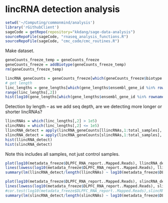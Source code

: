 lincRNA detection analysis
========================================================

```r
setwd('~/Computing/commonmind/analysis')
library('rGithubClient')
sageCode = getRepo(repository="kkdang/sage-data-analysis")
sourceRepoFile(sageCode, "rnaseq_analysis_functions.R")
sourceRepoFile(sageCode, "cmc_code/cmc_routines.R")
```


Make dataset.
```r
geneCounts_freeze_temp = geneCounts_freeze
geneCounts_freeze = addBiotype(geneCounts_freeze_temp)
rm(geneCounts_freeze_temp)

lincRNA_geneCounts = geneCounts_freeze[which(geneCounts_freeze$biotype == "lincRNA"),]
# get length
linc_lengths = gene_lengths[which(gene_lengths$ensembl_gene_id %in% rownames(lincRNA_geneCounts)),c(1,4)]
range(linc_lengths[,2])
hist(log10(gene_lengths[which(gene_lengths$ensembl_gene_id %in% rownames(lincRNA_geneCounts)),4]), main = "lincRNA gene lengths", xlab = "log10(gene end - gene start)", breaks = 20)
```


Detection by length -- as we add seq depth, are we detecting more longer or shorter lincRNAs?
```r
llincRNAs = which(linc_lengths[,2] > 1e5)
slincRNAs = which(linc_lengths[,2] <= 1e5)
llincRNA_detect = apply(lincRNA_geneCounts[llincRNAs,1:total_samples], MARGIN=2, FUN=countDetected)
slincRNA_detect = apply(lincRNA_geneCounts[slincRNAs,1:total_samples], MARGIN=2, FUN=countDetected)
hist(llincRNA_detect)
hist(slincRNA_detect)
```

Note this includes all samples, not just control samples.

```r
plot(log10(metadata_freeze$DLPFC_RNA_report..Mapped.Reads), llincRNA_detect[1:total_samples]/length(llincRNAs), main = paste("detection of long lincRNAs", "\nn=", length(llincRNAs), sep = ""), xlab = "log10(mapped reads)", ylab = "fraction detected out of total for this dataset", ylim = range(0,1))
lines(lowess(log10(metadata_freeze$DLPFC_RNA_report..Mapped.Reads), llincRNA_detect/length(llincRNAs)), col = "blue", lwd = 2)    
summary(lm(llincRNA_detect/length(llincRNAs) ~ log10(metadata_freeze$DLPFC_RNA_report..Mapped.Reads)))

plot(log10(metadata_freeze$DLPFC_RNA_report..Mapped.Reads), slincRNA_detect/length(slincRNAs), main = paste("detection of short-med lincRNAs", "\nn=", length(slincRNAs), sep = ""), xlab = "log10(mapped reads)", ylab = "fraction detected out of total for this dataset", ylim = range(0,1))
lines(lowess(log10(metadata_freeze$DLPFC_RNA_report..Mapped.Reads), slincRNA_detect/length(slincRNAs)), col = "blue", lwd = 2)    
#cor.test(log10(metadata_freeze$DLPFC_RNA_report..Mapped.Reads),slincRNA_detect/length(slincRNAs))
summary(lm(slincRNA_detect/length(slincRNAs) ~ log10(metadata_freeze$DLPFC_RNA_report..Mapped.Reads)))
```
